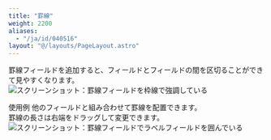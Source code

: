 ```yaml
---
title: "罫線"
weight: 2200
aliases:
  - "/ja/id/040516"
layout: "@/layouts/PageLayout.astro"
---
```




罫線フィールドを追加すると、フィールドとフィールドの間を区切ることができて見やすくなります。  
<Img src="/k/kintone/img-ja/border_01.png" alt="スクリーンショット：罫線フィールドを枠線で強調している" />

<Heading id="form_parts_border_10">使用例</Heading>
他のフィールドと組み合わせて罫線を配置できます。  
罫線の長さは右端をドラッグして変更できます。
<Img src="/k/kintone/img-ja/border_02.png" alt="スクリーンショット：罫線フィールドでラベルフィールドを囲んでいる" />
